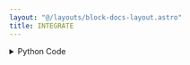 ```yaml
---
layout: "@/layouts/block-docs-layout.astro"
title: INTEGRATE
---
```



<PythonDocsDisplay docstring={docstring} />
<AppDisplay app={app} blockName="INTEGRATE" client:visible />

<details>
<summary>Python Code</summary>
```python
from flojoy import flojoy, OrderedPair, Vector
import numpy as np


def trapz(x: np.ndarray, y: np.ndarray):
    m = [0] * len(x)
    trapezium = (1 / 2) * (x[1] - x[0]) * (y[1] + y[0])
    m[1] = trapezium

    for i in range(2, len(x)):
        trapezium = (1 / 2) * (x[i] - x[i - 1]) * (y[i] + y[i - 1])
        m[i] = m[i - 1] + trapezium

    return m


@flojoy
def INTEGRATE(default: OrderedPair | Vector) -> OrderedPair:
    """The INTEGRATE node takes a numpy array, a vector, or a matrix as input and integrates it using the composite trapezoidal rule.

    Inputs
    ------
    default : OrderedPair|Vector
        Input from which we get the two lists we use in the integration.

    Returns
    -------
    OrderedPair
        x: the x-axis of the input.
        y: the result of the integral.
    """

    match default:
        case OrderedPair():
            input_x = default.x
            input_y = default.y
        case Vector():
            input_x = np.arange(len(default.v))
            input_y = default.v

    if type(input_x) != np.ndarray:
        raise ValueError(f"Invalid type for x:{type(input_x)}")
    elif type(input_y) != np.ndarray:
        raise ValueError(f"Invalid type for y:{type(input_y)}")
    elif len(input_x) != len(input_y):
        raise ValueError(
            f"X and Y keys must have the same length got, x:{len(input_x)} y:{len(input_y)}"
        )

    integrate = trapz(input_x, input_y)

    return OrderedPair(x=input_x, y=integrate)

```
[Find this Flojoy Block on GitHub](https://github.com/flojoy-ai/blocks/blob/main/blocks/TRANSFORMERS/CALCULUS/INTEGRATE/INTEGRATE.py)
</details>


## Example
